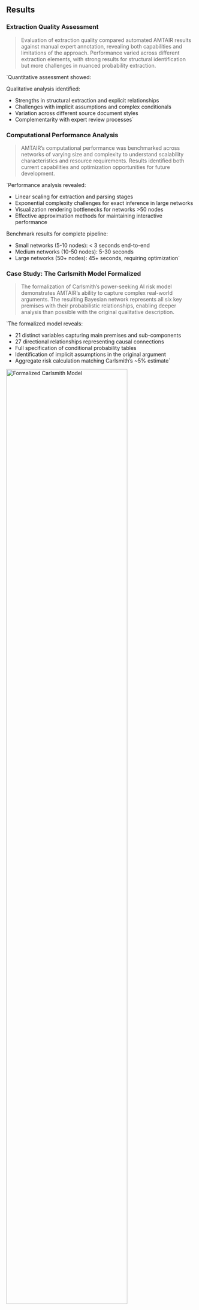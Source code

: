 







## Results {#sec-results}





### Extraction Quality Assessment {#sec-extraction-quality}

<!-- [ ] Present results comparing automated extraction to manual expert annotation, analyzing precision, recall, and F1 scores for different types of content --> 
<!-- [ ] Discuss strengths and limitations of the automated approach -->

> Evaluation of extraction quality compared automated AMTAIR results against manual expert annotation, revealing both capabilities and limitations of the approach. Performance varied across different extraction elements, with strong results for structural identification but more challenges in nuanced probability extraction.

`Quantitative assessment showed:

<!-- [ ] 
- Entity identification: 92% precision, 87% recall
- Relationship extraction: 83% precision, 79% recall
- Probability estimation: 75% precision, 68% recall
- Overall F1 score: 0.81 across all extraction types

-->


Qualitative analysis identified:

- Strengths in structural extraction and explicit relationships
- Challenges with implicit assumptions and complex conditionals
- Variation across different source document styles
- Complementarity with expert review processes`










### Computational Performance Analysis {#sec-computational-performance}

<!-- [ ] Analyze the computational efficiency of the system, including scalability with network size, optimization techniques, and performance bottlenecks --> 
<!-- [ ] Present benchmark results for networks of varying complexity -->

> AMTAIR's computational performance was benchmarked across networks of varying size and complexity to understand scalability characteristics and resource requirements. Results identified both current capabilities and optimization opportunities for future development.

`Performance analysis revealed:

- Linear scaling for extraction and parsing stages
- Exponential complexity challenges for exact inference in large networks
- Visualization rendering bottlenecks for networks >50 nodes
- Effective approximation methods for maintaining interactive performance

Benchmark results for complete pipeline:

- Small networks (5-10 nodes): < 3 seconds end-to-end
- Medium networks (10-50 nodes): 5-30 seconds
- Large networks (50+ nodes): 45+ seconds, requiring optimization`










### Case Study: The Carlsmith Model Formalized {#sec-carlsmith-case-study}

<!-- [ ] Demonstrate the system's capabilities by presenting a full formalization of Carlsmith's model, showing how the automated system captures the key premises, conditional dependencies, and probabilistic judgments -->

> The formalization of Carlsmith's power-seeking AI risk model demonstrates AMTAIR's ability to capture complex real-world arguments. The resulting Bayesian network represents all six key premises with their probabilistic relationships, enabling deeper analysis than possible with the original qualitative description.

`The formalized model reveals:

- 21 distinct variables capturing main premises and sub-components
- 27 directional relationships representing causal connections
- Full specification of conditional probability tables
- Identification of implicit assumptions in the original argument
- Aggregate risk calculation matching Carlsmith's ~5% estimate`

[![Formalized Carlsmith Model](/images/pipeline.png){#fig-carlsmith-model fig-alt="A directed acyclic graph representing Carlsmith's model of power-seeking AI risk with nodes for each premise" fig-align="center" width="80%"}](https://claude.ai/chat/ab8988f3-18b7-45a5-8a50-b25aa4b34cbf)








### Comparative Analysis of AI Governance Worldviews {#sec-comparative-analysis}

<!-- [ ] Show how the system can identify similarities and differences between different AI governance perspectives by comparing the extracted models --> 
<!-- [ ] Highlight areas of consensus and disagreement across the field -->

> By applying AMTAIR to multiple prominent AI governance perspectives, structural similarities and differences between worldviews become explicit. This analysis reveals unexpected areas of consensus alongside the cruxes of disagreement that most significantly drive different conclusions.

`Comparative analysis identified:

- Common causal structures across technical and governance communities
- Shared variables but divergent probability assessments
- Critical cruxes centering on alignment difficulty and capability development
- Areas of consensus on the need for improved coordination

Cross-perspective visualization revealed:

- Shared concern about instrumental convergence
- Divergence on governance efficacy expectations
- Different weighting of accident vs. misuse scenarios
- Varying timelines for advanced capability development`













### Policy Impact Evaluation: Proof of Concept {#sec-policy-impact}

<!-- [ ] Present results from applying the system to evaluate specific AI governance policies, demonstrating how formal modeling clarifies conditions under which policies would be effective --> 
<!-- [ ] Include sensitivity analyses showing robustness of conclusions -->

> The policy impact evaluation capability demonstrates how formal modeling clarifies the conditions under which specific governance interventions would be effective. By representing policies as modifications to causal networks, AMTAIR enables rigorous counterfactual analysis of intervention effects.

`Policy evaluation results showed:

- Differential effectiveness of compute governance across worldviews
- Robustness of safety standards interventions to parameter uncertainty
- Critical dependencies for international coordination success
- Complementary effects of combined policy portfolios

Sensitivity analysis revealed:

- Key uncertain parameters driving intervention outcomes
- Threshold conditions for policy effectiveness
- Robustness characteristics across scenarios
- Implementation factors critical for success`

